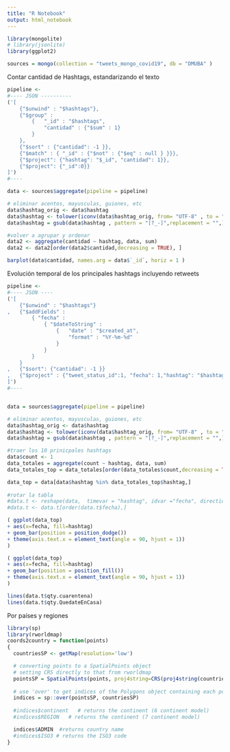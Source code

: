 ---
title: "R Notebook"
output: html_notebook
---


```{r}

library(mongolite)
# library(jsonlite)
library(ggplot2)

sources = mongo(collection = "tweets_mongo_covid19", db = "DMUBA" )

```


Contar cantidad de Hashtags, estandarizando el texto
```{r}
pipeline <- 
#---- JSON ----------
('[
    {"$unwind" : "$hashtags"}, 
    {"$group" : 
        {   "_id" : "$hashtags",
            "cantidad" : {"$sum" : 1}
        }
    },
    {"$sort" : {"cantidad": -1 }},
    {"$match" : { "_id" : {"$not" : {"$eq" : null } }}},
    {"$project": {"hashtag": "$_id", "cantidad": 1}},
    {"$project": {"_id":0}}
]')
#----  

data <- sources$aggregate(pipeline = pipeline)

# eliminar acentos, mayusculas, guiones, etc
data$hashtag_orig <- data$hashtag
data$hashtag <- tolower(iconv(data$hashtag_orig, from= "UTF-8" , to = "ASCII//TRANSLIT"  ))
data$hashtag = gsub(data$hashtag , pattern = "[?_-]",replacement = "",)

#volver a agrupar y ordenar
data2 <- aggregate(cantidad ~ hashtag, data, sum)
data2 <- data2[order(data2$cantidad,decreasing = TRUE), ]

barplot(data$cantidad, names.arg = data$`_id`, horiz = 1 )
```


Evolución temporal de los principales hashtags incluyendo retweets
```{r}

pipeline <- 
#---- JSON ----
('[
    {"$unwind" : "$hashtags"}
,   {"$addFields" : 
        { "fecha" : 
            { "$dateToString" : 
                {   "date" : "$created_at", 
                    "format" : "%Y-%m-%d"   
                }
            } 
        } 
    }
,   {"$sort": {"cantidad": -1 }}
,   {"$project" : {"tweet_status_id":1, "fecha": 1,"hashtag": "$hashtags"}}
]')
#----


data = sources$aggregate(pipeline = pipeline)

# eliminar acentos, mayusculas, guiones, etc
data$hashtag_orig <- data$hashtag
data$hashtag <- tolower(iconv(data$hashtag_orig, from= "UTF-8" , to = "ASCII//TRANSLIT"  ))
data$hashtag = gsub(data$hashtag , pattern = "[?_-]",replacement = "",)

#traer los 10 prinicpales hashtags
data$count <- 1
data_totales = aggregate(count ~ hashtag, data, sum)
data_totales_top = data_totales[order(data_totales$count,decreasing = TRUE)[1:5],]

data_top = data[data$hashtag %in% data_totales_top$hashtag,]
  
#rotar la tabla
#data.t <- reshape(data,  timevar = "hashtag", idvar ="fecha", direction = "wide")
#data.t <- data.t[order(data.t$fecha),]

( ggplot(data_top)
+ aes(x=fecha, fill=hashtag) 
+ geom_bar(position = position_dodge())
+ theme(axis.text.x = element_text(angle = 90, hjust = 1))
)

( ggplot(data_top)
+ aes(x=fecha, fill=hashtag) 
+ geom_bar(position = position_fill())
+ theme(axis.text.x = element_text(angle = 90, hjust = 1))
)

lines(data.t$qty.cuarentena)
lines(data.t$qty.QuedateEnCasa)
```



Por países y regiones

```{r}

library(sp)
library(rworldmap)
coords2country = function(points)
{  
  countriesSP <- getMap(resolution='low')

  # converting points to a SpatialPoints object
  # setting CRS directly to that from rworldmap
  pointsSP = SpatialPoints(points, proj4string=CRS(proj4string(countriesSP)))  
  
  # use 'over' to get indices of the Polygons object containing each point 
  indices = sp::over(pointsSP, countriesSP)
  
  #indices$continent   # returns the continent (6 continent model)
  #indices$REGION   # returns the continent (7 continent model)

  indices$ADMIN  #returns country name
  #indices$ISO3 # returns the ISO3 code 
}

```



